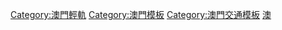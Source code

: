 [[Category:澳門輕軌|Category:澳門輕軌]]
[[Category:澳門模板|Category:澳門模板]]
[[Category:澳門交通模板|Category:澳門交通模板]]
[[Category:中国城市轨道交通模板|澳]]